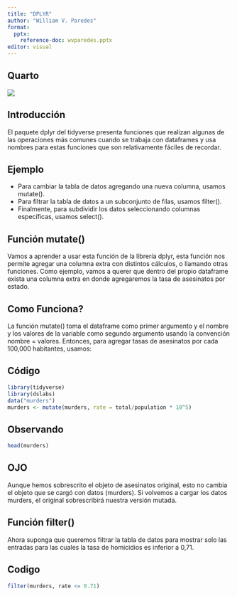 ```yaml
---
title: "DPLYR"
author: "William V. Paredes"
format: 
  pptx:
    reference-doc: wvparedes.pptx
editor: visual
---
```


## Quarto

![](imagenes/dplyr.webp)

## Introducción

El paquete dplyr del tidyverse presenta funciones que realizan algunas de las operaciones más comunes cuando se trabaja con dataframes y usa nombres para estas funciones que son relativamente fáciles de recordar. 


## Ejemplo

-   Para cambiar la tabla de datos agregando una nueva columna, usamos mutate().
-   Para filtrar la tabla de datos a un subconjunto de filas, usamos filter(). 
-   Finalmente, para subdividir los datos seleccionando columnas específicas, usamos select().

## Función mutate()

Vamos a aprender a usar esta función de la librería dplyr, esta función nos permite agregar una columna extra con distintos cálculos, o llamando otras funciones.
Como ejemplo, vamos a querer que dentro del propio dataframe exista una columna extra en donde agregaremos la tasa de asesinatos por estado.

## Como Funciona?

La función mutate() toma el dataframe como primer argumento y el nombre y los valores de la variable como segundo argumento usando la convención nombre = valores. 
Entonces, para agregar tasas de asesinatos por cada 100,000 habitantes, usamos:

## Código

```r
library(tidyverse)
library(dslabs)
data("murders")
murders <- mutate(murders, rate = total/population * 10^5)
```

## Observando

```r
head(murders)
```

## OJO

Aunque hemos sobrescrito el objeto de asesinatos original, esto no cambia el objeto que se cargó con datos (murders). Si volvemos a cargar los datos murders, el original sobrescribirá nuestra versión mutada.


## Función filter()
Ahora suponga que queremos filtrar la tabla de datos para mostrar solo las entradas para las cuales la tasa de homicidios es inferior a 0,71. 

## Codigo
```r
filter(murders, rate <= 0.71)
```

